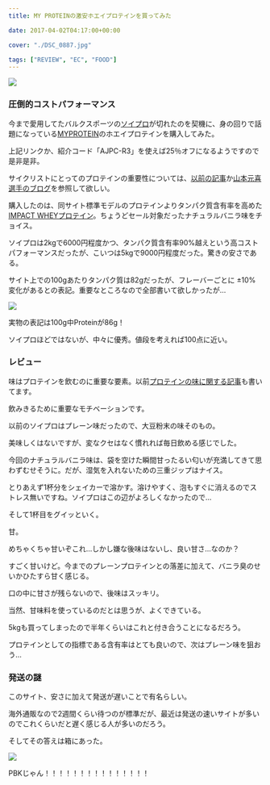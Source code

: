 ---
title: MY PROTEINの激安ホエイプロテインを買ってみた

date: 2017-04-02T04:17:00+00:00

cover: "./DSC_0887.jpg"

tags: ["REVIEW", "EC", "FOOD"]
---

![ ](./DSC_0887.jpg)

### 圧倒的コストパフォーマンス

今まで愛用してたバルクスポーツの<a href="http://amzn.to/2nttvKb" target="_blank">ソイプロ</a>が切れたのを契機に、身の回りで話題になっている<a href="https://px.a8.net/svt/ejp?a8mat=3N3PXV+GF7GHE+45DI+5YJRM" target="_blank">MYPROTEIN</a>のホエイプロテインを購入してみた。

上記リンクか、紹介コード「AJPC-R3」を使えば25％オフになるようですので是非是非。

サイクリストにとってのプロテインの重要性については、<a href="/2016/02/blog-post.html" target="_blank">以前の記事</a>か<a href="http://genkibicycle.jp/" target="_blank">山本元喜選手のブログ</a>を参照して欲しい。

購入したのは、同サイト標準モデルのプロテインよりタンパク質含有率を高めた<a href="https://px.a8.net/svt/ejp?a8mat=3N3PXV+GF7GHE+45DI+BW0YB&a8ejpredirect=https%3A%2F%2Fwww.myprotein.jp%2Fsports-nutrition%2Fimpact-whey-protein%2F10530943.html" target="_blank">IMPACT WHEYプロテイン</a>。ちょうどセール対象だったナチュラルバニラ味をチョイス。

ソイプロは2kgで6000円程度かつ、タンパク質含有率90%越えという高コストパフォーマンスだったが、こいつは5kgで9000円程度だった。驚きの安さである。

サイト上での100gあたりタンパク質は82gだったが、フレーバーごとに ±10%変化があるとの表記。重要なところなので全部書いて欲しかったが…

![ ](./DSC_0888.jpg)

実物の表記は100g中Proteinが86g！

ソイプロほどではないが、中々に優秀。値段を考えれば100点に近い。

### レビュー

味はプロテインを飲むのに重要な要素。以前<a href="/2016/09/choice.html" target="_blank">プロテインの味に関する記事</a>も書いてます。

飲みきるために重要なモチベーションです。

以前のソイプロはプレーン味だったので、大豆粉末の味そのもの。

美味しくはないですが、変なクセはなく慣れれば毎日飲める感じでした。

今回のナチュラルバニラ味は、袋を空けた瞬間甘ったるい匂いが充満してきて思わずむせそうに。だが、湿気を入れないための三重ジップはナイス。

とりあえず1杯分をシェイカーで溶かす。溶けやすく、泡もすぐに消えるのでストレス無いですね。ソイプロはこの辺がよろしくなかったので…

そして1杯目をグイッといく。

甘。

めちゃくちゃ甘いぞこれ…しかし嫌な後味はないし、良い甘さ…なのか？

すごく甘いけど。今までのプレーンプロテインとの落差に加えて、バニラ臭のせいかひたすら甘く感じる。

口の中に甘さが残らないので、後味はスッキリ。

当然、甘味料を使っているのだとは思うが、よくできている。

5kgも買ってしまったので半年くらいはこれと付き合うことになるだろう。

プロテインとしての指標である含有率はとても良いので、次はプレーン味を狙おう…

### 発送の謎

このサイト、安さに加えて発送が遅いことで有名らしい。

海外通販なので2週間くらい待つのが標準だが、最近は発送の速いサイトが多いのでこれくらいだと遅く感じる人が多いのだろう。

そしてその答えは箱にあった。

![ ](./DSC_0889.jpg)

PBKじゃん！！！！！！！！！！！！！！！

<Amzn asin="B004EI6G8E">
